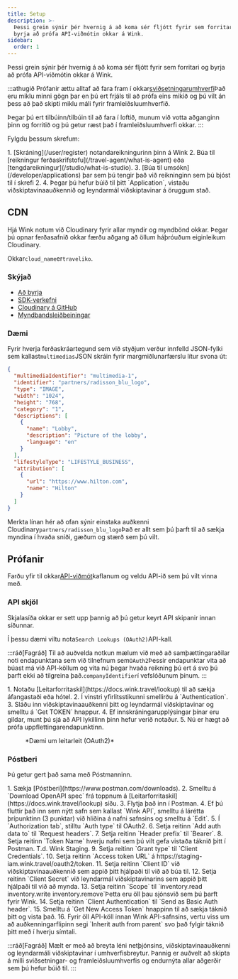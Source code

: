 ```yaml
---
title: Setup
description: >-
  Þessi grein sýnir þér hvernig á að koma sér fljótt fyrir sem forritari og
  byrja að prófa API-viðmótin okkar á Wink.
sidebar:
  order: 1
---
```


Þessi grein sýnir þér hvernig á að koma sér fljótt fyrir sem forritari og byrja að prófa API-viðmótin okkar á Wink.

:::athugið
Prófanir ættu alltaf að fara fram í okkar[sviðsetningarumhverfi](/getting-started/environments)Það eru miklu minni gögn þar en þú ert frjáls til að prófa eins mikið og þú vilt án þess að það skipti miklu máli fyrir framleiðsluumhverfið.

Þegar þú ert tilbúinn/tilbúin til að fara í loftið, munum við votta aðganginn þinn og forritið og þú getur ræst það í framleiðsluumhverfi okkar.
:::

Fylgdu þessum skrefum:

<Steps>
  1. [Skráning](/user/register) notandareikningurinn þinn á Wink
  2. Búa til [reikningur ferðaskrifstofu](/travel-agent/what-is-agent) eða [tengdareikningur](/studio/what-is-studio).
  3. [Búa til umsókn](/developer/applications) þar sem þú tengir það við reikninginn sem þú bjóst til í skrefi 2.
  4. Þegar þú hefur búið til þitt `Application`, vistaðu viðskiptavinaauðkennið og leyndarmál viðskiptavinar á öruggum stað.
</Steps>


## CDN

Hjá Wink notum við Cloudinary fyrir allar myndir og myndbönd okkar. Þegar þú opnar ferðasafnið okkar færðu aðgang að öllum háþróuðum eiginleikum Cloudinary.

Okkar`cloud_name`er`traveliko`.

### Skýjað

* [Að byrja](https://cloudinary.com/documentation/dev_kickstart)
* [SDK-verkefni](https://cloudinary.com/documentation/cloudinary_sdks)
* [Cloudinary á GitHub](https://github.com/cloudinary)
* [Myndbandsleiðbeiningar](https://cloudinary.com/documentation/cloudinary_sdks_tutorials)

### Dæmi

Fyrir hverja ferðaskráartegund sem við styðjum verður innfelld JSON-fylki sem kallast`multimedias`JSON skráin fyrir margmiðlunarfærslu lítur svona út:

```json {3}
{
  "multimediaIdentifier": "multimedia-1",
  "identifier": "partners/radisson_blu_logo",
  "type": "IMAGE",
  "width": "1024",
  "height": "768",
  "category": "1",
  "descriptions": [
    {
      "name": "Lobby",
      "description": "Picture of the lobby",
      "language": "en"
    }
  ],
  "lifestyleType": "LIFESTYLE_BUSINESS",
  "attribution": [
    {
      "url": "https://www.hilton.com",
      "name": "Hilton"
    }
  ]
}
```

Merkta línan hér að ofan sýnir einstaka auðkenni Cloudinary`partners/radisson_blu_logo`Það er allt sem þú þarft til að sækja myndina í hvaða sniði, gæðum og stærð sem þú vilt.

## Prófanir

Farðu yfir til okkar[API-viðmót](/developer/apis)kaflanum og veldu API-ið sem þú vilt vinna með.

### API skjöl

Skjalasíða okkar er sett upp þannig að þú getur keyrt API skipanir innan síðunnar.

Í þessu dæmi viltu nota`Search Lookups (OAuth2)`API-kall.

:::ráð\[Fagráð]
Til að auðvelda notkun mælum við með að samþættingaraðilar noti endapunktana sem við tilnefnum sem`OAuth2`Þessir endapunktar vita að búast má við API-köllum og vita nú þegar hvaða reikning þú ert á svo þú þarft ekki að tilgreina það.`companyIdentifier`í vefslóðunum þínum.
:::

<Steps>
  1. Notaðu [Leitarforritaskil](https://docs.wink.travel/lookup) til að sækja áfangastaði eða hótel.
  2. Í vinstri yfirlitsstikunni smellirðu á `Authentication`.
  3. Sláðu inn viðskiptavinaauðkenni þitt og leyndarmál viðskiptavinar og smelltu á `Get TOKEN` hnappur.
  4. Ef innskráningarupplýsingar þínar eru gildar, munt þú sjá að API lykillinn þinn hefur verið notaður.
  5. Nú er hægt að prófa uppflettingarendapunktinn.
</Steps>


<figure>
  <CloudinaryImage width="700" height="265" resize="scale" quality="best" alt="Endapunktur leitar-API" src="academy/lookup-api-call" errorImage="noimage_opaque_nyrtl0.png" />

  <figcaption>*Dæmi um leitarleit (OAuth2)*</figcaption>
</figure>


### Póstberi

Þú getur gert það sama með Póstmanninn.

<Steps>
  1. Sækja [Póstberi](https://www.postman.com/downloads).
  2. Smelltu á `Download OpenAPI spec` frá toppnum á [Leitarforritaskil](https://docs.wink.travel/lookup) síðu.
  3. Flytja það inn í Postman.
  4. Ef þú fluttir það inn sem nýtt safn sem kallast `Wink API`, smelltu á lárétta þrípunktinn (3 punktar) við hliðina á nafni safnsins og smelltu á `Edit`.
  5. Í `Authorization tab`, stilltu `Auth type` til OAuth2.
  6. Setja reitinn `Add auth data to` til `Request headers`.
  7. Setja reitinn `Header prefix` til `Bearer`.
  8. Setja reitinn `Token Name` hverju nafni sem þú vilt gefa vistaða táknið þitt í Postman. T.d. Wink Staging.
  9. Setja reitinn `Grant type` til `Client Credentials`.
  10. Setja reitinn `Access token URL` á https://staging-iam.wink.travel/oauth2/token.
  11. Setja reitinn `Client ID` við viðskiptavinaauðkennið sem appið þitt hjálpaði til við að búa til.
  12. Setja reitinn `Client Secret` við leyndarmál viðskiptavinarins sem appið þitt hjálpaði til við að mynda.
  13. Setja reitinn `Scope` til `inventory.read inventory.write inventory.remove`Þetta eru öll þau sjónsvið sem þú þarft fyrir Wink.
  14. Setja reitinn `Client Authentication` til `Send as Basic Auth header`.
  15. Smelltu á `Get New Access Token` hnappinn til að sækja táknið þitt og vista það.
  16. Fyrir öll API-köll innan Wink API-safnsins, vertu viss um að auðkenningarflipinn segi `Inherit auth from parent` svo það fylgir táknið þitt með í hverju símtali.
</Steps>


:::ráð\[Fagráð]
Mælt er með að breyta léni netþjónsins, viðskiptavinaauðkenni og leyndarmáli viðskiptavinar í umhverfisbreytur. Þannig er auðvelt að skipta á milli sviðsetningar- og framleiðsluumhverfis og endurnýta allar aðgerðir sem þú hefur búið til.
:::

